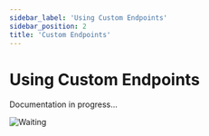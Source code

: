 ```yaml
---
sidebar_label: 'Using Custom Endpoints'
sidebar_position: 2
title: 'Custom Endpoints'
---
```


# Using Custom Endpoints

<div style={{textAlign: 'center'}}>

Documentation in progress...

![Waiting](/v0.14/memes/stand_by.png)

</div>

[//]: # (A unique feature that Conduit provides is Custom Endpoints.<br />)

[//]: # (Given any custom schema created through its CMS or imported from a foreign database,)

[//]: # (Conduit allows you to create custom endpoints for your application APIs.)

[//]: # ()
[//]: # (This is an introduction on how to manipulate data through custom endpoints.<br />)

[//]: # (We highly suggest read through the [My First React App]&#40;./first_app#creating-movies&#41; tutorial before moving on.<br />)

[//]: # (Alternatively, you may follow along on your own as long as you remember how to)

[//]: # ([create custom schemas]&#40;../../modules/database/tutorials/cinema_ticket_booking#movies_schema&#41;.)

[//]: # (TODO: Anything below this point)

[//]: # ()
[//]: # (## Using Custom Endpoints)

[//]: # ()
[//]: # (### Default Endpoints)

[//]: # (In order to use the Custom Endpoints be sure that the endpoints are created and ready for use.<br />)

[//]: # (A meaningful question will be ***'How to be sure for this'*** ?<br />)

[//]: # (Do not worry. Conduit provides a way to see the exposed API in any time using Swagger.<br />)

[//]: # (To open Swagger navigate to `/swagger`<br />)

[//]: # (Let's see which routes are attached to Movies Schema.<br />)

[//]: # ()
[//]: # (![Movies Endpoints]&#40;/img/first_app/movies_endpoints.png&#41;)

[//]: # ()
[//]: # (As you can see,some defaults Endpoints are created simultaneously with the Custom Schema creation.<br />)

[//]: # ()
[//]: # (### Custom Endpoints)

[//]: # (The time that you were waiting for has come. We will continue this tutorial by creating a React Component using our Created Custom Endpoints.<br />)

[//]: # (The first thing you need to do is to Sign in as Admin and create a Custom Endpoint. See [here]&#40;../../modules/database/tutorials/custom_endpoints&#41; for more.<br />)

[//]: # (Once again we have to be sure that our custom endpoint is ready for use. Let's see again the Swagger.<br />)

[//]: # ()
[//]: # (![Swagger Custom Endpoint]&#40;/img/first_app/swagger_custom_endpoint.png&#41;)

[//]: # ()
[//]: # (## Create Endpoint Component)

[//]: # ()
[//]: # (Let's create a component which help us to use this route. Do not forget that this route helps us<br />)

[//]: # (to retrieve movies whose director is the same with the given director name.<br />)

[//]: # ()
[//]: # (```tsx title="GetMoviesDirector Component")

[//]: # (import React, { useEffect, useState } from "react";)

[//]: # (import '../css/Login.css')

[//]: # ()
[//]: # (async function getMovies&#40;director&#41; {)

[//]: # ()
[//]: # (  return fetch&#40;`http://localhost:3000/database/function/getMoviesDirector?director=${director}`, {)

[//]: # (    method: 'GET',)

[//]: # (    headers: {)

[//]: # (      'Content-Type': 'application/json',)

[//]: # (      'clientid': 'someclientid',)

[//]: # (      'clientsecret':'someclientsecret',)

[//]: # (      'Authorization': 'Bearer sometoken')

[//]: # (    },)

[//]: # (  }&#41;)

[//]: # (    .then&#40;data => data.json&#40;&#41;&#41;)

[//]: # ( })

[//]: # ()
[//]: # (export default function GetMovies&#40;&#41; {)

[//]: # ()
[//]: # (  const [movies,setMovies] = useState&#40;[]&#41;;)

[//]: # (  const [director,setDirector] = useState&#40;[]&#41;;)

[//]: # ()
[//]: # (  const handleSubmit = async e => {)

[//]: # (    e.preventDefault&#40;&#41;;)

[//]: # (    const response = await getMovies&#40;director&#41;;)

[//]: # (    setMovies&#40;response&#41;;)

[//]: # (    console.log&#40;movies&#41;)

[//]: # (  })

[//]: # (  return&#40;)

[//]: # (    <div className="login-wrapper">)

[//]: # (            <label>)

[//]: # (        <p>Director</p>)

[//]: # (        <input type="text" onChange={e => setDirector&#40;e.target.value&#41;}/>)

[//]: # (      </label>)

[//]: # (      <form onSubmit={handleSubmit}>)

[//]: # (        <button type="submit">GET MOVIES</button>)

[//]: # (    </form>)

[//]: # (    <div>)

[//]: # (    <ul>)

[//]: # (        {)

[//]: # (          movies &&)

[//]: # (          movies.map&#40;&#40;movie&#41; =>)

[//]: # (            <li style={{)

[//]: # (              display: "flex",)

[//]: # (              gap: 2,)

[//]: # (              flexDirection: "column",)

[//]: # (              padding: 10)

[//]: # ()
[//]: # (            }}>)

[//]: # (              <div style= {{ fontWeight:"bold"}}>)

[//]: # (                Name: {movie.name})

[//]: # (              </div>)

[//]: # (              <div>)

[//]: # (                Director: {movie.director})

[//]: # (              </div>)

[//]: # (              <div>)

[//]: # (                ReleaseDate: {movie.releaseDate})

[//]: # (              </div>)

[//]: # (            </li>)

[//]: # (          &#41;)

[//]: # (        })

[//]: # (        </ul>)

[//]: # (    </div>)

[//]: # (    </div>)

[//]: # (  &#41;)

[//]: # (})

[//]: # (```)

[//]: # (You need also to change your `App.js` file in order to map the given component with a route.<br />)

[//]: # (```tsx title="App.js")

[//]: # (import './App.css';)

[//]: # (import Login from './components/Login';)

[//]: # (import CreateMovie from './components/CreateMovie';)

[//]: # (import GetMovies from './components/GetMovies';)

[//]: # (import GetMoviesDirector from './components/GetMoviesDirector';)

[//]: # (import {)

[//]: # (  BrowserRouter,)

[//]: # (  Routes,)

[//]: # (  Route,)

[//]: # (  Link,)

[//]: # (  Outlet)

[//]: # (} from "react-router-dom";)

[//]: # ()
[//]: # (function App&#40;&#41; {)

[//]: # (  return &#40;)

[//]: # (    <div className="wrapper">)

[//]: # (      <h1>My App</h1>)

[//]: # (      <BrowserRouter>)

[//]: # (        <Routes>)

[//]: # (          <Route path="/login" element={<Login/>} />)

[//]: # (          <Route path="/movie" element={<CreateMovie/>} />)

[//]: # (          <Route path="/movies" element={<GetMovies/>} />)

[//]: # (            <Route path="/getMoviesDirector" element={<GetMoviesDirector/>} />)

[//]: # (        </Routes>)

[//]: # (      </BrowserRouter>)

[//]: # (    </div>)

[//]: # (  &#41;;)

[//]: # (})

[//]: # (export default App;)

[//]: # (```)

[//]: # (As you can see the movies whose director's name is 'Quint' are displayed to you.)

[//]: # (![Quint Movies]&#40;/img/first_app/Quint_movies.png&#41;)
